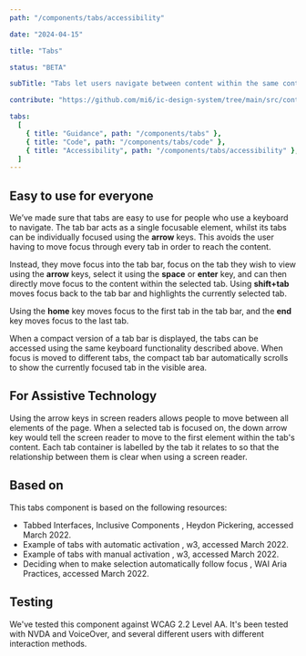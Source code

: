 ```yaml
---
path: "/components/tabs/accessibility"

date: "2024-04-15"

title: "Tabs"

status: "BETA"

subTitle: "Tabs let users navigate between content within the same context. Tabs organise complex layouts by moving content into multiple sections."

contribute: "https://github.com/mi6/ic-design-system/tree/main/src/content/structured/components/tabs"

tabs:
  [
    { title: "Guidance", path: "/components/tabs" },
    { title: "Code", path: "/components/tabs/code" },
    { title: "Accessibility", path: "/components/tabs/accessibility" },
  ]
---
```


## Easy to use for everyone

We’ve made sure that tabs are easy to use for people who use a keyboard to navigate. The tab bar acts as a single focusable element, whilst its tabs can be individually focused using the **arrow** keys. This avoids the user having to move focus through every tab in order to reach the content.

Instead, they move focus into the tab bar, focus on the tab they wish to view using the **arrow** keys, select it using the **space** or **enter** key, and can then directly move focus to the content within the selected tab. Using **shift+tab** moves focus back to the tab bar and highlights the currently selected tab.

Using the **home** key moves focus to the first tab in the tab bar, and the **end** key moves focus to the last tab.

When a compact version of a tab bar is displayed, the tabs can be accessed using the same keyboard functionality described above. When focus is moved to different tabs, the compact tab bar automatically scrolls to show the currently focused tab in the visible area.

## For Assistive Technology

Using the arrow keys in screen readers allows people to move between all elements of the page. When a selected tab is focused on, the down arrow key would tell the screen reader to move to the first element within the tab's content. Each tab container is labelled by the tab it relates to so that the relationship between them is clear when using a screen reader.

## Based on

This tabs component is based on the following resources:

<ul>
  <li>
    <ic-link
      target="_blank"
      href="https://inclusive-components.design/tabbed-interfaces/"
      rel="noreferer noopener nofollow"
    >
      Tabbed Interfaces, Inclusive Components
    </ic-link>
    , Heydon Pickering, accessed March 2022.
  </li>
  <li>
    <ic-link
      target="_blank"
      href="https://www.w3.org/TR/wai-aria-practices/examples/tabs/tabs-1/tabs.html"
      rel="noreferer noopener nofollow"
    >
      Example of tabs with automatic activation
    </ic-link>
    , w3, accessed March 2022.
  </li>
  <li>
    <ic-link
      target="_blank"
      href="https://www.w3.org/TR/wai-aria-practices/examples/tabs/tabs-2/tabs.html"
      rel="noreferer noopener nofollow"
    >
      Example of tabs with manual activation
    </ic-link>
    , w3, accessed March 2022.
  </li>
  <li>
    <ic-link
      target="_blank"
      href="https://www.w3.org/TR/wai-aria-practices/#kbd_selection_follows_focus"
      rel="noreferer noopener nofollow"
    >
      Deciding when to make selection automatically follow focus
    </ic-link>
    , WAI Aria Practices, accessed March 2022.
  </li>
</ul>

## Testing

We've tested this component against WCAG 2.2 Level AA. It's been tested with NVDA and VoiceOver, and several different users with different interaction methods.
